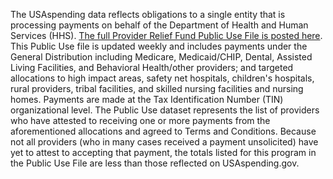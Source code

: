 The USAspending data reflects obligations to a single entity that is processing payments on behalf of the Department of Health and Human Services (HHS).
 <a target="_blank" rel="noopener noreferrer" href="https://taggs.hhs.gov/Coronavirus/Overview">The full Provider Relief Fund Public Use File is posted here</a>.
This Public Use file is updated weekly and includes payments under the General Distribution including Medicare, Medicaid/CHIP, Dental, Assisted Living Facilities, and Behavioral Health/other providers; and targeted allocations to high impact areas, safety net hospitals, children's hospitals, rural providers, tribal facilities, and skilled nursing facilities and nursing homes. Payments are made at the Tax Identification Number (TIN) organizational level. The Public Use dataset represents the list of providers who have attested to receiving one or more payments from the aforementioned allocations and agreed to Terms and Conditions. Because not all providers (who in many cases received a payment unsolicited) have yet to attest to accepting that payment, the totals listed for this program in the Public Use File are less than those reflected on USAspending.gov.